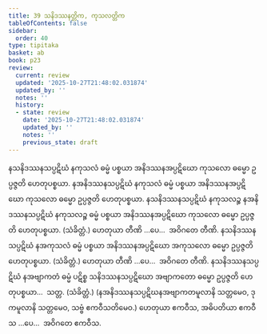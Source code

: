 ```yaml
---
title: 39 သနိဒဿနတ္တိက, ကုသလတ္တိက
tableOfContents: false
sidebar:
  order: 40
type: tipitaka
basket: ab
book: p23
review:
  current: review
  updated: '2025-10-27T21:48:02.031874'
  updated_by: ''
  notes: ''
  history:
  - state: review
    date: '2025-10-27T21:48:02.031874'
    updated_by: ''
    notes: ''
    previous_state: draft
---
```



<ReviewStatus review={frontmatter.review} showDetails={true} />

<HypothesisAnnotation frontmatter={frontmatter} />

<DynamicBreadcrumb />

<Division number="48" book="p23" e="ch" v="40" p="417">

<Paragraph number="151" book="p23">
နသနိဒဿနသပ္ပဋိဃံ နကုသလံ ဓမ္မံ ပစ္စယာ အနိဒဿနအပ္ပဋိဃော ကုသလော ဓမ္မော ဥပ္ပဇ္ဇတိ ဟေတုပစ္စယာ. နအနိဒဿနသပ္ပဋိဃံ နကုသလံ ဓမ္မံ ပစ္စယာ အနိဒဿနအပ္ပဋိဃော ကုသလော ဓမ္မော ဥပ္ပဇ္ဇတိ ဟေတုပစ္စယာ. နသနိဒဿနသပ္ပဋိဃံ နကုသလဉ္စ နအနိဒဿနသပ္ပဋိဃံ နကုသလဉ္စ ဓမ္မံ ပစ္စယာ အနိဒဿနအပ္ပဋိဃော ကုသလော ဓမ္မော ဥပ္ပဇ္ဇတိ ဟေတုပစ္စယာ. (သံခိတ္တံ.) ဟေတုယာ တီဏိ …ပေ…  အဝိဂတေ တီဏိ.
</Paragraph>

<Paragraph number="152" book="p23">
နသနိဒဿနသပ္ပဋိဃံ နအကုသလံ ဓမ္မံ ပစ္စယာ အနိဒဿနအပ္ပဋိဃော အကုသလော ဓမ္မော ဥပ္ပဇ္ဇတိ ဟေတုပစ္စယာ. (သံခိတ္တံ.) ဟေတုယာ တီဏိ …ပေ…  အဝိဂတေ တီဏိ.
</Paragraph>

<Paragraph number="153" book="p23">
နသနိဒဿနသပ္ပဋိဃံ နအဗျာကတံ ဓမ္မံ ပဋိစ္စ သနိဒဿနသပ္ပဋိဃော အဗျာကတော ဓမ္မော ဥပ္ပဇ္ဇတိ ဟေတုပစ္စယာ…  သတ္တ. (သံခိတ္တံ.)
</Paragraph>

<Paragraph number="154" book="p23">
(နအနိဒဿနသပ္ပဋိဃနအဗျာကတမူလာနိ သတ္တမေဝ, ဒုကမူလာနိ သတ္တမေဝ, သဗ္ဗံ ဧကဝီသတိမေဝ.)
</Paragraph>

<Paragraph number="155" book="p23">
ဟေတုယာ ဧကဝီသ, အဓိပတိယာ ဧကဝီသ …ပေ…  အဝိဂတေ ဧကဝီသ.
</Paragraph>
</Division>